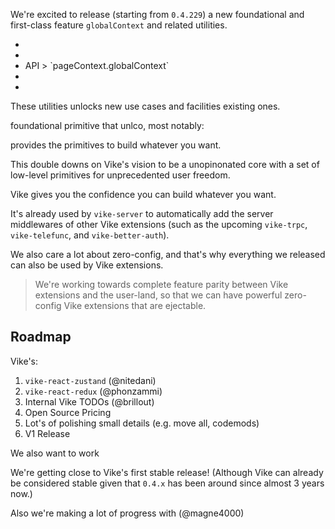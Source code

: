 
We're excited to release (starting from `0.4.229`) a new foundational and first-class feature `globalContext` and related utilities.
- <Link href="/globalContext" />
- <Link href="/getGlobalContext" />
- <Link href="/pageContext#globalContext">API > `pageContext.globalContext`</Link>
- <Link href="/onCreateGlobalContext" />
- <Link href="/onCreatePageContext" />

These utilities unlocks new use cases and facilities existing ones.

foundational primitive that unlco, most notably:

provides the primitives to build whatever you want.

This double downs on Vike's vision to be a unopinonated core with a set of low-level primitives for unprecedented user freedom.

<QuoteTeam>Vike gives you the confidence you can build whatever you want.</QuoteTeam>

It's already used by <Link href="/blog/vike-server">`vike-server`</Link> to automatically add the server middlewares of other Vike extensions (such as the upcoming `vike-trpc`, `vike-telefunc`, and `vike-better-auth`).

We also care a lot about zero-config, and that's why everything we released can also be used by Vike extensions.

> We're working towards complete feature parity between Vike extensions and the user-land, so that we can have powerful zero-config <Link href="/extensions">Vike extensions</Link> that are <Link href="/eject">ejectable</Link>.


## Roadmap

Vike's:
1. `vike-react-zustand` (@nitedani)
2. `vike-react-redux` (@phonzammi)
3. Internal Vike TODOs (@brillout)
4. Open Source Pricing
5. Lot's of polishing small details (e.g. move all, codemods)
6. V1 Release

We also want to work

We're getting close to Vike's first stable release! (Although Vike can already be considered stable given that `0.4.x` has been around since almost 3 years now.)

Also we're making a lot of progress with (@magne4000)
